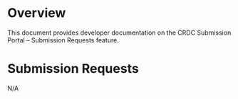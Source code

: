 # Overview

This document provides developer documentation on the CRDC Submission Portal – Submission Requests feature.

# Submission Requests

N/A
